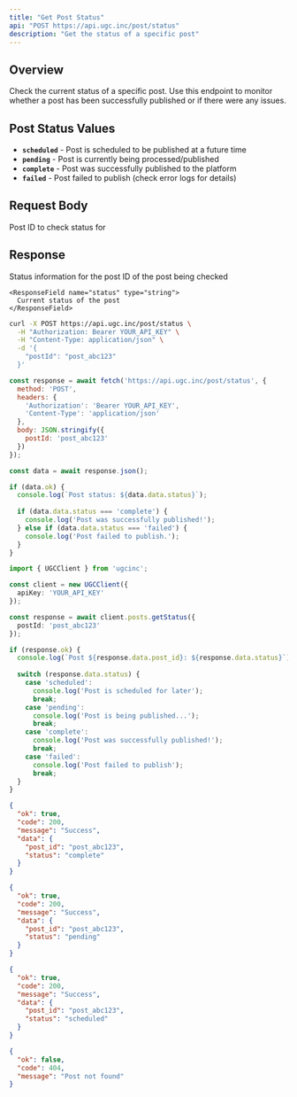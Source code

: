 ```yaml
---
title: "Get Post Status"
api: "POST https://api.ugc.inc/post/status"
description: "Get the status of a specific post"
---
```


## Overview

Check the current status of a specific post. Use this endpoint to monitor whether a post has been successfully published or if there were any issues.

## Post Status Values

- **`scheduled`** - Post is scheduled to be published at a future time
- **`pending`** - Post is currently being processed/published
- **`complete`** - Post was successfully published to the platform
- **`failed`** - Post failed to publish (check error logs for details)

## Request Body

<ParamField body="postId" type="string" required>
  Post ID to check status for
</ParamField>

## Response

<ResponseField name="data" type="object">
  Status information for the post
  
  <Expandable title="Response properties">
    <ResponseField name="post_id" type="string">
      ID of the post being checked
    </ResponseField>
    
    <ResponseField name="status" type="string">
      Current status of the post
    </ResponseField>
  </Expandable>
</ResponseField>

<RequestExample>

```bash cURL
curl -X POST https://api.ugc.inc/post/status \
  -H "Authorization: Bearer YOUR_API_KEY" \
  -H "Content-Type: application/json" \
  -d '{
    "postId": "post_abc123"
  }'
```

```javascript JavaScript
const response = await fetch('https://api.ugc.inc/post/status', {
  method: 'POST',
  headers: {
    'Authorization': 'Bearer YOUR_API_KEY',
    'Content-Type': 'application/json'
  },
  body: JSON.stringify({
    postId: 'post_abc123'
  })
});

const data = await response.json();

if (data.ok) {
  console.log(`Post status: ${data.data.status}`);
  
  if (data.data.status === 'complete') {
    console.log('Post was successfully published!');
  } else if (data.data.status === 'failed') {
    console.log('Post failed to publish.');
  }
}
```

```typescript React
import { UGCClient } from 'ugcinc';

const client = new UGCClient({
  apiKey: 'YOUR_API_KEY'
});

const response = await client.posts.getStatus({
  postId: 'post_abc123'
});

if (response.ok) {
  console.log(`Post ${response.data.post_id}: ${response.data.status}`);
  
  switch (response.data.status) {
    case 'scheduled':
      console.log('Post is scheduled for later');
      break;
    case 'pending':
      console.log('Post is being published...');
      break;
    case 'complete':
      console.log('Post was successfully published!');
      break;
    case 'failed':
      console.log('Post failed to publish');
      break;
  }
}
```

</RequestExample>

<ResponseExample>

```json Success Response (Complete)
{
  "ok": true,
  "code": 200,
  "message": "Success",
  "data": {
    "post_id": "post_abc123",
    "status": "complete"
  }
}
```

```json Success Response (Pending)
{
  "ok": true,
  "code": 200,
  "message": "Success",
  "data": {
    "post_id": "post_abc123",
    "status": "pending"
  }
}
```

```json Success Response (Scheduled)
{
  "ok": true,
  "code": 200,
  "message": "Success",
  "data": {
    "post_id": "post_abc123",
    "status": "scheduled"
  }
}
```

```json Error Response (Not Found)
{
  "ok": false,
  "code": 404,
  "message": "Post not found"
}
```

</ResponseExample>

